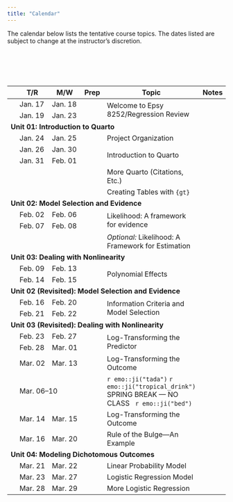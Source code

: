 ```yaml
---
title: "Calendar"
---
```



The calendar below lists the tentative course topics. The dates listed are subject to change at the instructor's discretion.

<br /><br />


<br />

<table class="table">

<thead>
<tr>
<th style="width:8%;"></th>
<th style="width:8%;">T/R</th>
<th style="width:8%;">M/W</th>
<th style="width:8%;text-align:center">Prep</th>
<th style="width:40%;">Topic</th>
<th style="width:8%;text-align:center">Notes</th>
<th style="width:8%;text-align:center">QMD</th>
<th style="width:8%;text-align:center">Script</th>
</tr>
</thead>

<tbody>


<!-- <span style="margin-left:5px; color:#5a067d;font-size:12px;">*[Updated script file and notes 02-06-2020]*</span> -->

<!-- ---------------------------------- -->
<!-- Unit 00: Welcome                   -->
<!-- ---------------------------------- -->

<tr>
<td align="center" style="vertical-align:middle;">&nbsp;</td>
<td>Jan. 17</td>
<td>Jan. 18</td>
<td align="center" style="vertical-align:middle;" rowspan="2">
  [<span class="fa fa-book" style="font-size: 17px;"></span>](readings/01-welcome-to-8252.html)
</td>
<td rowspan="2">Welcome to Epsy 8252/Regression Review</td>
<td align="center" style="vertical-align:middle;" rowspan="2">
  [<span class="fa fa-file-pdf" style="font-size: 17px;"></span>](files/01-regression-review.pdf)
</td>
<td align="center" style="vertical-align:middle;" rowspan="2">
   <span class="fab fa-markdown" style="color: #f1f1f1; font-size: 17px;"></span>
</td>
<td align="center" style="vertical-align:middle;" rowspan="2">
  [<span class="fa fa-code" style="font-size: 17px;"></span>](scripts/01-regression-review.R)
</td>
</tr>

<tr>
<td align="center" style="vertical-align:middle;">&nbsp;</td>
<td>Jan. 19</td>
<td>Jan. 23</td>
</tr>


<!-- ---------------------------------- -->
<!-- Unit 01: Introduction to Quarto    -->
<!-- ---------------------------------- -->

<tr>
<td colspan="8"><b>Unit 01: Introduction to Quarto</b></td>
</tr>

<tr>
<td align="center" style="vertical-align:middle;">&nbsp;</td>
<td>Jan. 24</td>
<td>Jan. 25</td>
<td align="center" style="vertical-align:middle;">
  [<span class="fa fa-book" style="font-size: 17px;"></span>](readings/02-project-organization.html)
</td>
<td style="vertical-align:middle;">Project Organization</td>
<td align="center" style="vertical-align:middle;">
  [<span class="fas fa-link" style="font-size: 17px;"></span>](notes/02-project-organization.html)
</td>
<td align="center" style="vertical-align:middle;">
  [<span class="fab fa-markdown" style="font-size: 17px;"></span>](https://raw.githubusercontent.com/zief0002/bespectacled-antelope/main/notes/02-project-organization.qmd)
</td>
<td align="center" style="vertical-align:middle;">
  <span class="fa fa-code" style="color: #f1f1f1; font-size: 17px;"></span>
</td>
</tr>

<tr>
<td align="center" style="vertical-align:middle;">&nbsp;</td>
<td>Jan. 26</td>
<td>Jan. 30</td>
<td align="center" style="vertical-align:middle;" rowspan="2">
  [<span class="fa fa-book" style="font-size: 17px;"></span>](readings/03-introduction-to-quarto.html)
</td>
<td style="vertical-align:middle;" rowspan="2">Introduction to Quarto</td>
<td align="center" style="vertical-align:middle;" rowspan="2">
  [<span class="fas fa-link" style="font-size: 17px;"></span>](notes/03-introduction-to-quarto.html)
</td>
<td align="center" style="vertical-align:middle;" rowspan="2">
   [<span class="fab fa-markdown" style="font-size: 17px;"></span>](https://raw.githubusercontent.com/zief0002/bespectacled-antelope/main/notes/03-introduction-to-quarto.qmd)
</td>
<td align="center" style="vertical-align:middle;" rowspan="2">
  <span class="fa fa-code" style="color: #f1f1f1; font-size: 17px;"></span>
</td>
</tr>

<tr>
<td align="center" style="vertical-align:middle;">&nbsp;</td>
<td>Jan. 31</td>
<td>Feb. 01</td>
</tr>


<tr>
<td align="center" style="vertical-align:middle;">&nbsp;</td>
<td></td>
<td></td>
<td align="center" style="vertical-align:middle;">
  <span class="fa fa-book" style="color: #f1f1f1; font-size: 17px;"></span>
</td>
<td style="vertical-align:middle;">More Quarto (Citations, Etc.)</td>
<td align="center" style="vertical-align:middle;">
  [<span class="fas fa-link" style="font-size: 17px;"></span>](notes/03-more-quarto.html)
</td>
<td align="center" style="vertical-align:middle;">
  [<span class="fab fa-markdown" style="font-size: 17px;"></span>](https://raw.githubusercontent.com/zief0002/bespectacled-antelope/main/notes/03-more-quarto.qmd)
</td>
<td align="center" style="vertical-align:middle;">
  <span class="fa fa-code" style="color: #f1f1f1; font-size: 17px;"></span>
</td>
</tr>


<tr>
<td align="center" style="vertical-align:middle;">&nbsp;</td>
<td></td>
<td></td>
<td align="center" style="vertical-align:middle;">
  <span class="fa fa-book" style="color: #f1f1f1; font-size: 17px;"></span>
</td>
<td style="vertical-align:middle;">Creating Tables with `{gt}`</td>
<td align="center" style="vertical-align:middle;">
  [<span class="fas fa-link" style="font-size: 17px;"></span>](notes/03-creating-tables.html)
</td>
<td align="center" style="vertical-align:middle;">
  [<span class="fab fa-markdown" style="font-size: 17px;"></span>](https://raw.githubusercontent.com/zief0002/bespectacled-antelope/main/notes/03-creating-tables.qmd)
</td>
<td align="center" style="vertical-align:middle;">
  <span class="fa fa-code" style="color: #f1f1f1; font-size: 17px;"></span>
</td>
</tr>



<!-- ------------------------------------- -->
<!-- Unit 02: Model Selection and Evidence -->
<!-- ------------------------------------- -->

<tr>
<td colspan="8"><b>Unit 02: Model Selection and Evidence</b></td>
</tr>


<tr>
<td align="center" style="vertical-align:middle;">&nbsp;</td>
<td>Feb. 02</td>
<td>Feb. 06</td>
<td align="center" style="vertical-align:middle;" rowspan="2">
  [<span class="fa fa-book" style="font-size: 17px;"></span>](readings/04-probability-distributions.html)
</td>
<td style="vertical-align:middle;" rowspan="2">Likelihood: A framework for evidence</td>
<td align="center" style="vertical-align:middle;" rowspan="2">
   [<span class="fas fa-link" style="font-size: 17px;"></span>](notes/04-likelihood-evidence.html)
</td>
<td align="center" style="vertical-align:middle;" rowspan="2">
  [<span class="fab fa-markdown" style="font-size: 17px;"></span>](https://raw.githubusercontent.com/zief0002/bespectacled-antelope/main/notes/04-likelihood-evidence.qmd)
</td>
<td align="center" style="vertical-align:middle;" rowspan="2">
  [<span class="fa fa-code" style="font-size: 17px;"></span>](scripts/04-likelihood-evidence.R)
</td>
</tr>


<tr>
<td align="center" style="vertical-align:middle;">&nbsp;</td>
<td>Feb. 07</td>
<td>Feb. 08</td>
</tr>

<tr>
<td align="center" style="vertical-align:middle;">&nbsp;</td>
<td></td>
<td></td>
<td align="center" style="vertical-align:middle;">
  <span class="fa fa-book" style="font-size: 17px; color: #f1f1f1"></span>
</td>
<td style="vertical-align:middle;">*Optional:* Likelihood: A Framework for Estimation</td>
<td align="center" style="vertical-align:middle;">
   [<span class="fas fa-link" style="font-size: 17px;"></span>](notes/04-optional-likelihood-estimation.html)
</td>
<td align="center" style="vertical-align:middle;">
  [<span class="fab fa-markdown" style="font-size: 17px;"></span>](https://raw.githubusercontent.com/zief0002/bespectacled-antelope/main/notes/04-optional-likelihood-estimation.qmd)
</td>
<td align="center" style="vertical-align:middle;">
  <span class="fa fa-code" style="font-size: 17px; color: #f1f1f1"></span>
</td>
</tr>


<tr>
<td colspan="8"><b>Unit 03: Dealing with Nonlinearity</b></td>
</tr>


<tr>
<td align="center" style="vertical-align:middle;">&nbsp;</td>
<td>Feb. 09</td>
<td>Feb. 13</td>
<td align="center" style="vertical-align:middle;" rowspan="2">
  [<span class="fa fa-book" style="font-size: 17px;"></span>](readings/05-polynomial-effects.html)
</td>
<td style="vertical-align:middle;" rowspan="2">Polynomial Effects</td>
<td align="center" style="vertical-align:middle;" rowspan="2">
   [<span class="fas fa-link" style="font-size: 17px;"></span>](notes/05-polynomial-effects.html)
</td>
<td align="center" style="vertical-align:middle;" rowspan="2">
  [<span class="fab fa-markdown" style="font-size: 17px;"></span>](https://raw.githubusercontent.com/zief0002/bespectacled-antelope/main/notes/05-polynomial-effects.qmd)
</td>
<td align="center" style="vertical-align:middle;" rowspan="2">
  [<span class="fa fa-code" style="font-size: 17px;"></span>](scripts/05-polynomial-effects.R)
</td>
</tr>


<tr>
<td align="center" style="vertical-align:middle;">&nbsp;</td>
<td>Feb. 14</td>
<td>Feb. 15</td>
</tr>

<tr>
<td colspan="8"><b>Unit 02 (Revisited): Model Selection and Evidence</b></td>
</tr>


<tr>
<td align="center" style="vertical-align:middle;">&nbsp;</td>
<td>Feb. 16</td>
<td>Feb. 20</td>
<td align="center" style="vertical-align:middle;" rowspan="2">
  [<span class="fa fa-book" style="font-size: 17px;"></span>](readings/06-information-criteria-and-model-selection.html)
</td>
<td style="vertical-align:middle;" rowspan="2">Information Criteria and Model Selection</td>
<td align="center" style="vertical-align:middle;" rowspan="2">
   [<span class="fas fa-link" style="font-size: 17px;"></span>](notes/06-information-criteria-and-model-selection.html)
</td>
<td align="center" style="vertical-align:middle;" rowspan="2">
  [<span class="fab fa-markdown" style="font-size: 17px;"></span>](https://raw.githubusercontent.com/zief0002/bespectacled-antelope/main/notes/06-information-criteria-and-model-selection.qmd)
</td>
<td align="center" style="vertical-align:middle;" rowspan="2">
  [<span class="fa fa-code" style="font-size: 17px;"></span>](scripts/06-information-criteria-and-model-selection.R)
</td>
</tr>


<tr>
<td align="center" style="vertical-align:middle;">&nbsp;</td>
<td>Feb. 21</td>
<td>Feb. 22</td>
</tr>



<!-- ---------------------------------- -->
<!-- Unit 03: Dealing with Nonlinearity -->
<!-- ---------------------------------- -->

<tr>
<td colspan="8"><b>Unit 03 (Revisited): Dealing with Nonlinearity</b></td>
</tr>



<tr>
<td align="center" style="vertical-align:middle;">&nbsp;</td>
<td>Feb. 23</td>
<td>Feb. 27</td>
<td align="center" style="vertical-align:middle;" rowspan="2">
  [<span class="fa fa-book" style="font-size: 17px;"></span>](readings/07-logarithmic-transformations-predictor.html)
</td>
<td style="vertical-align:middle;" rowspan="2">Log-Transforming the Predictor</td>
<td align="center" style="vertical-align:middle;" rowspan="2">
   [<span class="fas fa-link" style="font-size: 17px;"></span>](notes/07-logarithmic-transformations-predictor.html)
</td>
<td align="center" style="vertical-align:middle;" rowspan="2">
  [<span class="fab fa-markdown" style="font-size: 17px;"></span>](https://raw.githubusercontent.com/zief0002/bespectacled-antelope/main/notes/07-logarithmic-transformations-predictor.qmd)
</td>
<td align="center" style="vertical-align:middle;" rowspan="2">
  [<span class="fa fa-code" style="font-size: 17px;"></span>](scripts/07-logarithmic-transformations-predictor.R)
</td>
</tr>


<tr>
<td align="center" style="vertical-align:middle;">&nbsp;</td>
<td>Feb. 28</td>
<td>Mar. 01</td>
</tr>



<tr>
<td align="center" style="vertical-align:middle;">&nbsp;</td>
<td>Mar. 02</td>
<td>Mar. 13</td>
<td align="center" style="vertical-align:middle;">
  [<span class="fa fa-book" style="font-size: 17px;"></span>](readings/08-logarithmic-transformations-outcome.html)
</td>
<td style="vertical-align:middle;">Log-Transforming the Outcome</td>
<td align="center" style="vertical-align:middle;">
   [<span class="fas fa-link" style="font-size: 17px;"></span>](notes/08-logarithmic-transformations-outcome.html)
</td>
<td align="center" style="vertical-align:middle;">
  [<span class="fab fa-markdown" style="font-size: 17px;"></span>](https://raw.githubusercontent.com/zief0002/bespectacled-antelope/main/notes/08-logarithmic-transformations-outcome.qmd)
</td>
<td align="center" style="vertical-align:middle;">
  [<span class="fa fa-code" style="font-size: 17px;"></span>](scripts/08-logarithmic-transformations-outcome.R)
</td>
</tr>


<tr>
<td align="center" style="vertical-align:middle;">&nbsp;</td>
<td colspan="2">Mar. 06&ndash;10</td>
<td align="center" style="vertical-align:middle;"></td>
<td style="vertical-align:middle;">`r emo::ji("tada")` `r emo::ji("tropical_drink")` SPRING BREAK &mdash; NO CLASS &nbsp; `r emo::ji("bed")`</td>
<td align="center" style="vertical-align:middle;"></td>
<td align="center" style="vertical-align:middle;"></td>
<td align="center" style="vertical-align:middle;"></td>
</tr>


<tr>
<td align="center" style="vertical-align:middle;">&nbsp;</td>
<td>Mar. 14</td>
<td>Mar. 15</td>
<td align="center" style="vertical-align:middle;"></td>
<td style="vertical-align:middle;">Log-Transforming the Outcome</td>
<td align="center" style="vertical-align:middle;"></td>
<td align="center" style="vertical-align:middle;"></td>
<td align="center" style="vertical-align:middle;"></td>
</tr>


<tr>
<td align="center" style="vertical-align:middle;">&nbsp;</td>
<td>Mar. 16</td>
<td>Mar. 20</td>
<td align="center" style="vertical-align:middle;">
  <span class="fa fa-book" style="color: #f1f1f1; font-size: 17px;"></span>
</td>
<td style="vertical-align:middle;">Rule of the Bulge---An Example</td>
<td align="center" style="vertical-align:middle;">
   [<span class="fas fa-link" style="font-size: 17px;"></span>](notes/09-rule-of-the-bulge.html)
</td>
<td align="center" style="vertical-align:middle;">
  [<span class="fab fa-markdown" style="font-size: 17px;"></span>](https://raw.githubusercontent.com/zief0002/bespectacled-antelope/main/notes/09-rule-of-the-bulge.qmd)
</td>
<td align="center" style="vertical-align:middle;">
  [<span class="fa fa-code" style="font-size: 17px;"></span>](scripts/09-rule-of-the-bulge.R)
</td>
</tr>



<!-- -------------------------------------- -->
<!-- Unit 04: Modeling Dichotomous Outcomes -->
<!-- -------------------------------------- -->

<tr>
<td colspan="8"><b>Unit 04: Modeling Dichotomous Outcomes</b></td>
</tr>


<tr>
<td align="center" style="vertical-align:middle;">&nbsp;</td>
<td>Mar. 21</td>
<td>Mar. 22</td>
<td align="center" style="vertical-align:middle;">
  <span class="fa fa-book" style="color: #f1f1f1; font-size: 17px;"></span>
</td>
<td style="vertical-align:middle;">Linear Probability Model</td>
<td align="center" style="vertical-align:middle;">
   [<span class="fas fa-link" style="font-size: 17px;"></span>](notes/10-linear-probability-model.html)
</td>
<td align="center" style="vertical-align:middle;">
  [<span class="fab fa-markdown" style="font-size: 17px;"></span>](https://raw.githubusercontent.com/zief0002/bespectacled-antelope/main/notes/10-linear-probability-model.qmd)
</td>
<td align="center" style="vertical-align:middle;">
  [<span class="fa fa-code" style="font-size: 17px;"></span>](scripts/10-linear-probability-model.R)
</td>
</tr>


<tr>
<td align="center" style="vertical-align:middle;">&nbsp;</td>
<td>Mar. 23</td>
<td>Mar. 27</td>
<td align="center" style="vertical-align:middle;" >
  [<span class="fa fa-book" style="font-size: 17px;"></span>](readings/11-logistic-regression.html)
</td>
<td style="vertical-align:middle;">Logistic Regression Model</td>
<td align="center" style="vertical-align:middle;">
   [<span class="fas fa-link" style="font-size: 17px;"></span>](notes/11-logistic-regression.html)
</td>
<td align="center" style="vertical-align:middle;">
  [<span class="fab fa-markdown" style="font-size: 17px;"></span>](https://raw.githubusercontent.com/zief0002/bespectacled-antelope/main/notes/11-logistic-regression.qmd)
</td>
<td align="center" style="vertical-align:middle;">
  [<span class="fa fa-code" style="font-size: 17px;"></span>](scripts/11-logistic-regression.R)
</td>
</tr>


<tr>
<td align="center" style="vertical-align:middle;">&nbsp;</td>
<td>Mar. 28</td>
<td>Mar. 29</td>
<td align="center" style="vertical-align:middle;" >
  <span class="fa fa-book" style="color: #f1f1f1; font-size: 17px;"></span>
</td>
<td style="vertical-align:middle;">More Logistic Regression</td>
<td align="center" style="vertical-align:middle;">
   [<span class="fas fa-link" style="font-size: 17px;"></span>](notes/12-more-logistic-regression.html)
</td>
<td align="center" style="vertical-align:middle;">
  [<span class="fab fa-markdown" style="font-size: 17px;"></span>](https://raw.githubusercontent.com/zief0002/bespectacled-antelope/main/notes/12-more-logistic-regression.qmd)
</td>
<td align="center" style="vertical-align:middle;">
  [<span class="fa fa-code" style="font-size: 17px;"></span>](scripts/12-more-logistic-regression.R)
</td>
</tr>


<!-- ----------------------------------------------- -->
<!-- Unit 05: Linear Mixed-Effects Regression Models -->
<!-- ----------------------------------------------- -->

<!-- <tr> -->
<!-- <td colspan="8"><b>Unit 05: Linear Mixed-Effects Regression Models</b></td> -->
<!-- </tr> -->


<!-- <tr> -->
<!-- <td align="center" style="vertical-align:middle;">&nbsp;</td> -->
<!-- <td>Apr. 07</td> -->
<!-- <td>Apr. 11</td> -->
<!-- <td align="center" style="vertical-align:middle;"> -->
<!--   [<span class="fa fa-book" style="color: #ff2600; font-size: 17px;"></span>](#readings) -->
<!-- </td> -->
<!-- <td style="vertical-align:middle;">Introduction to Mixed-Effects Regression Models</td> -->
<!-- <td align="center" style="vertical-align:middle;"> -->
<!--   [<span class="fas fa-link" style="color: #ff2600; font-size: 17px;"></span>](https://zief0002.github.io/bespectacled-antelope/notes/16-introduction-to-mixed-effects-models.html) -->
<!-- </td> -->
<!-- <td align="center" style="vertical-align:middle;"> -->
<!--   [<span class="fab fa-markdown" style="color: #ff2600; font-size: 17px;"></span>](https://github.com/zief0002/bespectacled-antelope/raw/main/docs/notes/16-introduction-to-mixed-effects-models.Rmd) -->
<!-- </td> -->
<!-- <td align="center" style="vertical-align:middle;"> -->
<!--   [<span class="fa fa-code" style="color: #ff2600; font-size: 17px;"></span>](https://github.com/zief0002/bespectacled-antelope/raw/main/scripts/16-introduction-to-mixed-effects-models.R) -->
<!-- </td> -->
<!-- </tr> -->


<!-- <!-- <tr> -->
<!-- <!-- <td align="center" style="vertical-align:middle;">&nbsp;</td> -->
<!-- <!-- <td>Apr. 12</td> -->
<!-- <!-- <td>Apr. 13</td> -->
<!-- <!-- </tr> -->


<!-- <tr> -->
<!-- <td align="center" style="vertical-align:middle;">&nbsp;</td> -->
<!-- <td>Apr. 12</td> -->
<!-- <td>Apr. 13</td> -->
<!-- <td align="center" style="vertical-align:middle;" rowspan="2"> -->
<!--   [<span class="fa fa-book" style="color: #ff2600; font-size: 17px;"></span>](#readings) -->
<!-- </td> -->
<!-- <td style="vertical-align:middle;" rowspan="2">LMER: Average Change Over Time</td> -->
<!-- <td align="center" style="vertical-align:middle;" rowspan="2"> -->
<!--   [<span class="fas fa-link" style="color: #ff2600; font-size: 17px;"></span>](https://zief0002.github.io/bespectacled-antelope/notes/17-lmer-average-change-over-time.html) -->
<!-- </td> -->
<!-- <td align="center" style="vertical-align:middle;" rowspan="2"> -->
<!--   [<span class="fab fa-markdown" style="color: #ff2600; font-size: 17px;"></span>](https://github.com/zief0002/bespectacled-antelope/raw/main/docs/notes/17-lmer-average-change-over-time.Rmd) -->
<!-- </td> -->
<!-- <td align="center" style="vertical-align:middle;" rowspan="2"> -->
<!--   [<span class="fa fa-code" style="color: #ff2600; font-size: 17px;"></span>](https://github.com/zief0002/bespectacled-antelope/raw/main/scripts/17-lmer-average-change-over-time.R) -->
<!-- </td> -->
<!-- </tr> -->


<!-- <tr> -->
<!-- <td align="center" style="vertical-align:middle;">&nbsp;</td> -->
<!-- <td>Apr. 14</td> -->
<!-- <td>Apr. 18</td> -->
<!-- </tr> -->



<!-- <tr> -->
<!-- <td align="center" style="vertical-align:middle;">&nbsp;</td> -->
<!-- <td>Apr. 19</td> -->
<!-- <td>Apr. 20</td> -->
<!-- <td align="center" style="vertical-align:middle;" rowspan="2"> -->
<!--   [<span class="fa fa-book" style="color: #ff2600; font-size: 17px;"></span>](#readings) -->
<!-- </td> -->
<!-- <td style="vertical-align:middle;" rowspan="2">LMER: Other Random-Effects and Covariates</td> -->
<!-- <td align="center" style="vertical-align:middle;" rowspan="2"> -->
<!--   [<span class="fas fa-link" style="color: #ff2600; font-size: 17px;"></span>](https://zief0002.github.io/bespectacled-antelope/notes/18-lmer-other-random-effects-and-covariates.html) -->
<!-- </td> -->
<!-- <td align="center" style="vertical-align:middle;" rowspan="2"> -->
<!--   [<span class="fab fa-markdown" style="color: #ff2600; font-size: 17px;"></span>](https://github.com/zief0002/bespectacled-antelope/raw/main/docs/notes/18-lmer-other-random-effects-and-covariates.Rmd) -->
<!-- </td> -->
<!-- <td align="center" style="vertical-align:middle;" rowspan="2"> -->
<!--   [<span class="fa fa-code" style="color: #ff2600; font-size: 17px;"></span>](https://github.com/zief0002/bespectacled-antelope/raw/main/scripts/18-lmer-other-random-effects-and-covariates.R) -->
<!-- </td> -->
<!-- </tr> -->


<!-- <tr> -->
<!-- <td align="center" style="vertical-align:middle;">&nbsp;</td> -->
<!-- <td>Apr. 21</td> -->
<!-- <td>Apr. 25</td> -->
<!-- </tr> -->


<!-- <tr> -->
<!-- <td align="center" style="vertical-align:middle;">&nbsp;</td> -->
<!-- <td>Apr. 26</td> -->
<!-- <td>Apr. 27</td> -->
<!-- <td align="center" style="vertical-align:middle;" rowspan="2"> -->
<!--   [<span class="fa fa-book" style="color: #ff2600; font-size: 17px;"></span>](#readings) -->
<!-- </td> -->
<!-- <td style="vertical-align:middle;" rowspan="2">LMER: Alternative Representations and Assumptions</td> -->
<!-- <td align="center" style="vertical-align:middle;" rowspan="2"> -->
<!--   [<span class="fas fa-link" style="color: #ff2600; font-size: 17px;"></span>](https://zief0002.github.io/bespectacled-antelope/notes/19-lmer-alt-representations-and-assumptions.html) -->
<!-- </td> -->
<!-- <td align="center" style="vertical-align:middle;" rowspan="2"> -->
<!--   [<span class="fab fa-markdown" style="color: #ff2600; font-size: 17px;"></span>](https://github.com/zief0002/bespectacled-antelope/raw/main/docs/notes/19-lmer-alt-representations-and-assumptions.Rmd) -->
<!-- </td> -->
<!-- <td align="center" style="vertical-align:middle;" rowspan="2"> -->
<!--   [<span class="fa fa-code" style="color: #ff2600; font-size: 17px;"></span>](https://github.com/zief0002/bespectacled-antelope/raw/main/scripts/19-lmer-alt-representations-and-assumptions.R) -->
<!-- </td> -->
<!-- </tr> -->


<!-- <tr> -->
<!-- <td align="center" style="vertical-align:middle;">&nbsp;</td> -->
<!-- <td>Apr. 28</td> -->
<!-- <td>May 02</td> -->
<!-- </tr> -->



</tbody>
</table>    
